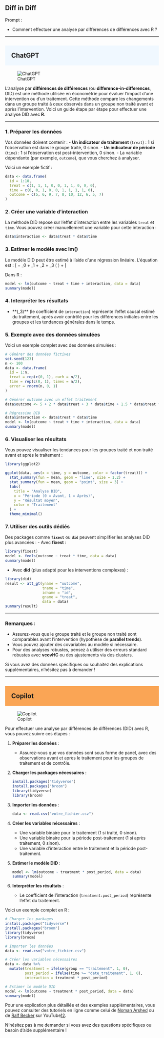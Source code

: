 ## Diff in Diff

::: {.callout-note appearance="simple"}
Prompt : 

* Comment effectuer une analyse par différences de différences avec R ?


:::

----

## ChatGPT {style="background-color: #f0f8ff; padding: 20px;"}
![ChatGPT](../img/ChatGPT.PNG)

L’analyse par **différences de différences** (ou **difference-in-differences**, DID) est une méthode utilisée en économétrie pour évaluer l'impact d'une intervention ou d'un traitement. Cette méthode compare les changements dans un groupe traité à ceux observés dans un groupe non traité avant et après l'intervention. Voici un guide étape par étape pour effectuer une analyse DID avec **R**.

---

### 1. Préparer les données
Vos données doivent contenir :
- **Un indicateur de traitement** (`treat`) : 1 si l'observation est dans le groupe traité, 0 sinon.
- **Un indicateur de période** (`time`) : 1 si l'observation est post-intervention, 0 sinon.
- La variable dépendante (par exemple, `outcome`), que vous cherchez à analyser.

Voici un exemple fictif :
```R
data <- data.frame(
  id = 1:10,
  treat = c(1, 1, 1, 0, 0, 1, 1, 0, 0, 0),
  time = c(0, 0, 1, 0, 0, 1, 1, 1, 1, 0),
  outcome = c(5, 6, 9, 7, 8, 10, 12, 6, 5, 7)
)
```

### 2. Créer une variable d’interaction
La méthode DID repose sur l'effet d'interaction entre les variables `treat` et `time`. Vous pouvez créer manuellement une variable pour cette interaction :
```R
data$interaction <- data$treat * data$time
```

### 3. Estimer le modèle avec **lm()**
Le modèle DID peut être estimé à l'aide d'une régression linéaire. L'équation est :
\[
\text{Outcome} = \beta_0 + \beta_1 \cdot \text{treat} + \beta_2 \cdot \text{time} + \beta_3 \cdot (\text{treat} \times \text{time}) + \varepsilon
\]

Dans R :
```R
model <- lm(outcome ~ treat + time + interaction, data = data)
summary(model)
```

### 4. Interpréter les résultats
- **\(\beta_3\)** (le coefficient de `interaction`) représente l’effet causal estimé du traitement, après avoir contrôlé pour les différences initiales entre les groupes et les tendances générales dans le temps.

### 5. Exemple avec des données simulées
Voici un exemple complet avec des données simulées :
```R
# Générer des données fictives
set.seed(123)
n <- 100
data <- data.frame(
  id = 1:n,
  treat = rep(c(0, 1), each = n/2),
  time = rep(c(0, 1), times = n/2),
  error = rnorm(n, 0, 1)
)

# Générer outcome avec un effet traitement
data$outcome <- 5 + 2 * data$treat + 3 * data$time + 1.5 * data$treat * data$time + data$error

# Régression DID
data$interaction <- data$treat * data$time
model <- lm(outcome ~ treat + time + interaction, data = data)
summary(model)
```

### 6. Visualiser les résultats
Vous pouvez visualiser les tendances pour les groupes traité et non traité avant et après le traitement :
```R
library(ggplot2)

ggplot(data, aes(x = time, y = outcome, color = factor(treat))) +
  stat_summary(fun = mean, geom = "line", size = 1.2) +
  stat_summary(fun = mean, geom = "point", size = 3) +
  labs(
    title = "Analyse DID",
    x = "Période (0 = Avant, 1 = Après)",
    y = "Résultat moyen",
    color = "Traitement"
  ) +
  theme_minimal()
```

### 7. Utiliser des outils dédiés
Des packages comme **`fixest`** ou **`did`** peuvent simplifier les analyses DID plus avancées :
- Avec **fixest** :
```R
library(fixest)
model <- feols(outcome ~ treat * time, data = data)
summary(model)
```
- Avec **did** (plus adapté pour les interventions complexes) :
```R
library(did)
result <- att_gt(yname = "outcome", 
                 tname = "time", 
                 idname = "id", 
                 gname = "treat", 
                 data = data)
summary(result)
```

---

### Remarques :
- Assurez-vous que le groupe traité et le groupe non traité sont comparables avant l'intervention (hypothèse de **parallel trends**).
- Vous pouvez ajouter des covariables au modèle si nécessaire.
- Pour des analyses robustes, pensez à utiliser des erreurs standard robustes avec **vcovHC** ou des ajustements via des clusters.

Si vous avez des données spécifiques ou souhaitez des explications supplémentaires, n’hésitez pas à demander !

----

## Copilot {style="background-color: #faa555; padding: 20px;"}
![Copilot](../img/copilot.PNG)

Pour effectuer une analyse par différences de différences (DID) avec R, vous pouvez suivre ces étapes :

1. **Préparer les données** :
   - Assurez-vous que vos données sont sous forme de panel, avec des observations avant et après le traitement pour les groupes de traitement et de contrôle.

2. **Charger les packages nécessaires** :
   ```r
   install.packages("tidyverse")
   install.packages("broom")
   library(tidyverse)
   library(broom)
   ```

3. **Importer les données** :
   ```r
   data <- read.csv("votre_fichier.csv")
   ```

4. **Créer les variables nécessaires** :
   - Une variable binaire pour le traitement (1 si traité, 0 sinon).
   - Une variable binaire pour la période post-traitement (1 si après traitement, 0 sinon).
   - Une variable d'interaction entre le traitement et la période post-traitement.

5. **Estimer le modèle DID** :
   ```r
   model <- lm(outcome ~ treatment * post_period, data = data)
   summary(model)
   ```

6. **Interpréter les résultats** :
   - Le coefficient de l'interaction (`treatment:post_period`) représente l'effet du traitement.

Voici un exemple complet en R :

```r
# Charger les packages
install.packages("tidyverse")
install.packages("broom")
library(tidyverse)
library(broom)

# Importer les données
data <- read.csv("votre_fichier.csv")

# Créer les variables nécessaires
data <- data %>%
  mutate(treatment = ifelse(group == "traitement", 1, 0),
         post_period = ifelse(time >= "date_traitement", 1, 0),
         interaction = treatment * post_period)

# Estimer le modèle DID
model <- lm(outcome ~ treatment * post_period, data = data)
summary(model)
```

Pour une explication plus détaillée et des exemples supplémentaires, vous pouvez consulter des tutoriels en ligne comme celui de [Noman Arshed](https://www.youtube.com/watch?v=ja_3T7hlUt4) ou de [Ralf Becker](https://www.youtube.com/watch?v=NmKNQdsLlh0) sur YouTube[1](https://www.youtube.com/watch?v=ja_3T7hlUt4)[2](https://www.youtube.com/watch?v=NmKNQdsLlh0).

N'hésitez pas à me demander si vous avez des questions spécifiques ou besoin d'aide supplémentaire !